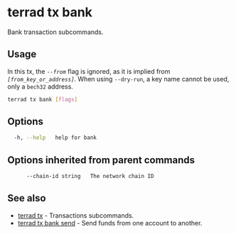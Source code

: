 
# terrad tx bank

Bank transaction subcommands. 

## Usage

<Admonition type="tip">

In this tx, the _`--from`_ flag is ignored, as it is implied from _`[from_key_or_address]`_. When using `--dry-run`, a key name cannot be used, only a `bech32` address.

</Admonition>

```sh Terrad
terrad tx bank [flags]
```

## Options

```sh Terrad
  -h, --help   help for bank
```

## Options inherited from parent commands

```sh Terrad
      --chain-id string   The network chain ID
```

## See also

* [terrad tx](./terrad_tx.mdx)	 - Transactions subcommands.
* [terrad tx bank send](terrad_tx_bank_send.mdx)	 - Send funds from one account to another. 
